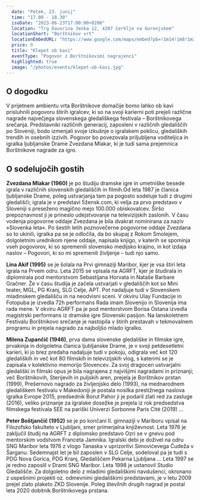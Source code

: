 ```yaml
---
  date: "Petek, 23. junij"
  time: "17.00 - 18.30"
  isoDate: "2023-06-23T17:00:00+0200"
  location: "Trg Davorina Jenka 12, 4207 Cerklje na Gorenjskem"
  locationShort: "Borštnikov vrt"
  locationEmbedURL: "https://www.google.com/maps/embed?pb=!1m14!1m8!1m3!1d11035.381083651773!2d14.4877931!3d46.2533037!3m2!1i1024!2i768!4f13.1!3m3!1m2!1s0x477ab433092f1209%3A0x6c35eb815662dbce!2sRojstna%20hi%C5%A1a%20Ignacija%20Bor%C5%A1tnika!5e0!3m2!1sen!2ssi!4v1686094869603!5m2!1sen!2ssi"
  price: 0
  title: "Klepet ob kavi"
  eventType: "Pogovor z Borštnikovimi nagrajenci"
  highlighted: true
  image: "/photos/events/klepet-ob-kavi.jpg"
---
```


## O dogodku

V prijetnem ambientu vrta Borštnikove domačije bomo lahko ob kavi prisluhnili pogovoru štirih igralcev, ki so na svoji karierni poti prejeli različne nagrade največjega slovenskega gledališkega festivala – Borštnikovega srečanja. Predstavniki različnih generacij, zaposleni v različnih gledališčih po Sloveniji, bodo izmenjali svoje izkušnje o igralskem poklicu, gledaliških trendih in osebnih izzivih. Pogovor bo povezovala priljubljena voditeljica in igralka ljubljanske Drame Zvezdana Mlakar, ki je tudi sama prejemnica Borštnikove nagrade za igro.

## O sodelujočih gostih

**Zvezdana Mlakar (1960)** je po študiju dramske igre in umetniške besede igrala v različnih slovenskih gledališčih in filmih.Od leta 1987 je članica ljubljanske Drame, poleg ustvarjanja tam pa pogosto sodeluje tudi z drugimi gledališči; igrala je v predstavi 5žensk.com, ki velja za prvo predstavo v Sloveniji s preseženo magično mejo 100.000 obiskovalcev. Širšo prepoznavnost ji je prineslo udejstvovanje na televizijskih zaslonih. V času vodenja pogovorne oddaje Zvezdana je bila dvakrat nominirana za naziv »Slovenka leta«. Po šestih letih poznovečerne pogovorne oddaje Zvezdana so to ukinili, igralka pa se je odločila, da bo skupaj z Rokom Smolejem, dolgoletnim urednikom njene oddaje, napisala knjigo, v katerih se spominja vseh pogovorov, ki so spremenili slovensko medijsko krajino, in kot izdaja naslov – Pogovori, ki so mi spremenili življenje – tudi njo samo.

**Lina Akif (1995)** se je šolala na Prvi gimnaziji Maribor, kjer je vsa štiri leta igrala na Prvem odru. Leta 2015 se vpisala na AGRFT, kjer je študirala in diplomirala pod mentorstvom Sebastijana Horvata in Nataše Barbare Gračner. Že v času študija je začela ustvarjati v gledališčih kot so Mini teater, MGL, PG Kranj, SLG Celje, APT. Pot nadaljuje tudi v Slovenskem mladinskem gledališču in na neodvisni sceni. V okviru Ulay Fundacije in Fotopuba je izvedla 72h performans Rada imam Slovenijo in Slovenija ima rada mene. V okviru AGRFT pa je pod mentorstvom Borisa Ostana izvedla magistrski performans iz dramske igre Slovenski pasijon. Na lanskoletnem Festivalu Borštnikovo srečanje je nastopila v štirih prestavah v tekmovalnem programu in prejela nagrado za najboljšo mlado igralko.

**Milena Zupančič (1946)**, prva dama slovenske gledališke in filmske igre, prvakinja in dolgoletna članica ljubljanske Drame, je v svoji petdesetletni karieri, ki jo brez predaha nadaljuje tudi v pokoju, odigrala več kot 120 gledaliških in več kot 80 filmskih in televizijskih vlog, s katerimi se je zapisala v kolektivno memorijo Slovencev. Za svoj dragocen ustvarjalni gledališki in filmski opus je bila nagrajena z najvišjimi nagradami in priznanji; več Borštnikovih, Sterijevih in puljskih aren, prejela je Borštnikov prstan (1999), Prešernovo nagrado za življenjsko delo (1993), na mednarodnem gledališkem festivalu v Makedoniji je postala nosilka prestižnega naslova igralka Evrope 2015, predsednik Borut Pahor ji je podaril zlati red za zasluge (2016), veliko priznanje za igralske dosežke je prejela iz rok predsedstva filmskega festivala SEE na pariški Univerzi Sorbonne Paris Cité (2019) …

**Peter Boštjančič (1952)** se je po končani II. gimnaziji v Mariboru vpisal na Filozofsko fakulteto v Ljubljani, smer primerjalna književnost. Leta 1976 je zaključil študij na AGRFT z diplomsko predstavo Ozri se v gnevu pod mentorskim vodstvom Franceta Jamnika. Igralski debi je doživel na odru SNG Maribor leta 1976 z vlogo Tanaska v uprizoritvi Simovićevega Čudeža v Šarganu. Sedemnajst let je bil zaposlen v SLG Celje, sodeloval pa je tudi s PDG Nova Gorica, PDG Kranj, Gledališčem Pekarna Ljubljana … Leta 1997 se je redno zaposlil v Drami SNG Maribor. Leta 1998 je ustanovil Studio Gledališče. Za dolgoletno delo z mladimi gledališkimi navdušenci, okronano z uspešnimi projekti oz. odmevnimi gledališkimi predstavami, je v letu 2009 prejel zlato plaketo ZKD Slovenije. Poleg številnih drugih nagrad je postal leta 2020 dobitnik Borštnikovega prstana.
